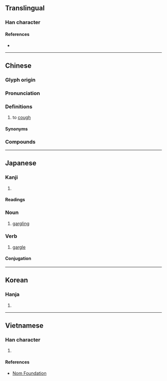 {{character info}}
==Translingual==

===Han character===
{{Han char|rn=30|rad=口|as=11|sn=14|four=67082|canj=RDLO|ids=⿰口欶}}

====References====
* {{Han ref|kx=0204.270|dkj=04154|dj=0427.060|hdz=10674.100|uh=55FD|ud=22013|bh=B9C2|bd=47554}}

----

==Chinese==
{{zh-forms|alt=𠻳}}

===Glyph origin===
{{Han etym}}

===Pronunciation===
{{zh-pron
|m=sòu,shù,sù
|c=sok3,sau3
|h=pfs=chhu̍k
|md=
|mn=ml:sò͘/sàu
|mn_note=sò͘ - literary; sàu - vernacular
|w=
|mc=y
|oc=y
|cat=v
}}
{{zh-attn-split}}

===Definitions===
{{zh-hanzi}}

# to [[cough]]

====Synonyms====
{{zh-dial|咳嗽}}

===Compounds===
{{zh-der|乾嗽|咳嗽|散嗽}}

----

==Japanese==

===Kanji===
{{ja-kanji|grade=|rs=口11}}

# {{rfdef|ja|sort=口11}}

====Readings====
{{ja-readings
|goon=す, そく
|kanon=そう, そく
|kun=うがい-, すす-ぐ, くちすす-ぐ, ゆす-ぐ}}

===Noun===
{{ja-noun|うがい|hhira=うがひ}}

# [[gargling]]

===Verb===
{{ja-verb-suru|うがい|hhira=うがひ}}

# [[gargle]]

====Conjugation====
{{ja-suru|うがい}}

----

==Korean==

===Hanja===
{{ko-hanja|hangeul=수|rv=su|mr=su}}

# {{rfdef|ko|sort=口11}}

----

==Vietnamese==

===Han character===
{{vi-hantu|[[sấu]]|rs=口11}}

# {{rfdef|vi|sort=口11}}

====References====
* [http://nomfoundation.org/common/nom_details.php?codepoint=55fd Nom Foundation]